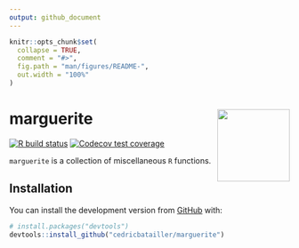 ```yaml
---
output: github_document
---
```


<!-- README.md is generated from README.Rmd. Please edit that file -->

```r
knitr::opts_chunk$set(
  collapse = TRUE,
  comment = "#>",
  fig.path = "man/figures/README-",
  out.width = "100%"
)
```

# marguerite <img src='man/figures/logo.png' align="right" height="130" />

<!-- badges: start -->
[![R build status](https://github.com/cedricbatailler/marguerite/workflows/R-CMD-check/badge.svg)](https://github.com/cedricbatailler/marguerite/actions)
[![Codecov test coverage](https://codecov.io/gh/cedricbatailler/marguerite/branch/master/graph/badge.svg)](https://codecov.io/gh/cedricbatailler/marguerite?branch=master)
<!-- badges: end -->


`marguerite` is a collection of miscellaneous `R` functions.

## Installation

You can install  the development version from [GitHub](https://github.com/) with:

``` r
# install.packages("devtools")
devtools::install_github("cedricbatailler/marguerite")
```

